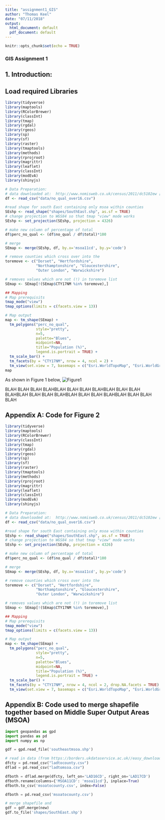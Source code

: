 ```yaml
---
title: "assignment1_GIS"
author: "Thomas Keel"
date: "07/11/2018"
output:
  html_document: default
  pdf_document: default
---
```


```r
knitr::opts_chunk$set(echo = TRUE)
```

### GIS Assignment 1

## 1. Introduction:


## Load required Libraries
```r
library(tidyverse)
library(maptools)
library(RColorBrewer)
library(classInt)
library(tmap)
library(rgdal)
library(rgeos)
library(sp)
library(sf)
library(raster)
library(tmaptools)
library(methods)
library(rprojroot)
library(magrittr)
library(leaflet)
library(classInt)
library(modEvA) 
library(shinyjs)

# Data Preparation:
# data downloaded at:  http://www.nomisweb.co.uk/census/2011/dc5102ew [accessed 6th Novemeber 2018]
df <- read_csv("data/no_qual_over16.csv")

#read shape for south East containing only msoa within counties 
SEshp <- read_shape("shapes/SouthEast.shp", as.sf = TRUE)
# change projection to WGS84 so that tmap "view" mode works
SEshp <- set_projection(SEshp, projection = 4326)

# make new column of percentage of total
df$perc_no_qual <- (df$no_qual / df$total)*100

# merge
SEmap <- merge(SEshp, df, by.x='msoa11cd', by.y='code')

# remove counties which cross over into the 
toremove <- c("Dorset", "Hertfordshire",
              "Northamptonshire", "Gloucestershire",
              "Outer London", "Warwickshire")

# removes values which are not (!) in toremove list
SEmap <- SEmap[!(SEmap$CTY17NM %in% toremove),]

## Mapping
# Map prerequisits
tmap_mode("view")
tmap_options(limits = c(facets.view = 13))

# Map output
map <- tm_shape(SEmap) +
  tm_polygons("perc_no_qual",
              style="pretty",
              n=5,
              palette="Blues",
              midpoint=NA,
              title="Population (%)",
              legend.is.portrait = TRUE) +
  tm_scale_bar() + 
  tm_facets(by = "CTY17NM", nrow = 4, ncol = 2) +
  tm_view(set.view = 7, basemaps = c("Esri.WorldTopoMap", "Esri.WorldGrayCanvas"))
map
```

As shown in Figure 1 below, 
![Figure1](qgis_map_final.png)


BLAH BLAH BLAH BLAHBLAH BLAH BLAH BLAHBLAH BLAH BLAH BLAHBLAH BLAH BLAH BLAHBLAH BLAH BLAH BLAHBLAH BLAH BLAH BLAH

## Appendix A: Code for Figure 2
```r
library(tidyverse)
library(maptools)
library(RColorBrewer)
library(classInt)
library(tmap)
library(rgdal)
library(rgeos)
library(sp)
library(sf)
library(raster)
library(tmaptools)
library(methods)
library(rprojroot)
library(magrittr)
library(leaflet)
library(classInt)
library(modEvA) 
library(shinyjs)

# Data Preparation:
# data downloaded at:  http://www.nomisweb.co.uk/census/2011/dc5102ew [accessed 6th Novemeber 2018]
df <- read_csv("data/no_qual_over16.csv")

#read shape for south East containing only msoa within counties 
SEshp <- read_shape("shapes/SouthEast.shp", as.sf = TRUE)
# change projection to WGS84 so that tmap "view" mode works
SEshp <- set_projection(SEshp, projection = 4326)

# make new column of percentage of total
df$perc_no_qual <- (df$no_qual / df$total)*100

# merge
SEmap <- merge(SEshp, df, by.x='msoa11cd', by.y='code')

# remove counties which cross over into the 
toremove <- c("Dorset", "Hertfordshire",
              "Northamptonshire", "Gloucestershire",
              "Outer London", "Warwickshire")

# removes values which are not (!) in toremove list
SEmap <- SEmap[!(SEmap$CTY17NM %in% toremove),]

## Mapping
# Map prerequisits
tmap_mode("view")
tmap_options(limits = c(facets.view = 13))

# Map output
map <- tm_shape(SEmap) +
  tm_polygons("perc_no_qual",
              style="pretty",
              n=5,
              palette="Blues",
              midpoint=NA,
              title="Population (%)",
              legend.is.portrait = TRUE) +
  tm_scale_bar() + 
  tm_facets(by = "CTY17NM", nrow = 4, ncol = 2, drop.NA.facets = TRUE) +
  tm_view(set.view = 7, basemaps = c("Esri.WorldTopoMap", "Esri.WorldGrayCanvas"))
```

## Appendix B: Code used to merge shapefile together based on Middle Super Output Areas (MSOA)


```Python
import geopandas as gpd
import pandas as pd
import numpy as np

gdf = gpd.read_file('southeastmsoa.shp')

# read in data (from https://borders.ukdataservice.ac.uk//easy_download_data.html?data=England_msoa_2011 and http://geoportal.statistics.gov.uk/datasets/8d3a9e6e7bd445e2bdcc26cdf007eac7_4?geometry=-44.385%2C49.997%2C39.243%2C58.896)
dfcty = pd.read_csv("ladtocounty.csv")
dflad = pd.read_csv("ladtomsoa.csv")

dfboth = dflad.merge(dfcty, left_on='LAD16CD', right_on='LAD17CD')
dfboth.rename(columns={'MSOA11CD': 'msoa11cd'}, inplace=True)
dfboth.to_csv('msoatocounty.csv', index=False)

dfboth = pd.read_csv('msoatocounty.csv')

# merge shapefile and 
gdf = gdf.merge(new)
gdf.to_file('shapes/SouthEast.shp')
```

